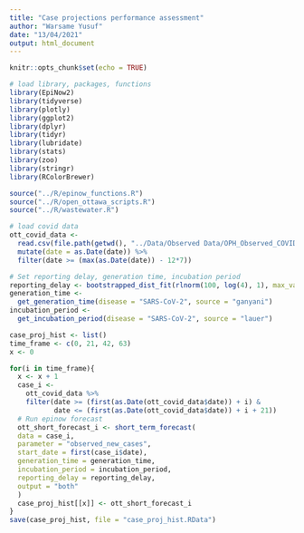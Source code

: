 ```yaml
---
title: "Case projections performance assessment"
author: "Warsame Yusuf"
date: "13/04/2021"
output: html_document
---
```


```r
knitr::opts_chunk$set(echo = TRUE)
```

```r
# load library, packages, functions
library(EpiNow2)
library(tidyverse)
library(plotly)
library(ggplot2)
library(dplyr)
library(tidyr)
library(lubridate)
library(stats)
library(zoo)
library(stringr)
library(RColorBrewer)

source("../R/epinow_functions.R")
source("../R/open_ottawa_scripts.R")
source("../R/wastewater.R")

# load covid data
ott_covid_data <-
  read.csv(file.path(getwd(), "../Data/Observed Data/OPH_Observed_COVID_Data.csv")) %>%
  mutate(date = as.Date(date)) %>%
  filter(date >= (max(as.Date(date)) - 12*7))

# Set reporting delay, generation time, incubation period
reporting_delay <- bootstrapped_dist_fit(rlnorm(100, log(4), 1), max_value = 30)
generation_time <-
  get_generation_time(disease = "SARS-CoV-2", source = "ganyani")
incubation_period <-
  get_incubation_period(disease = "SARS-CoV-2", source = "lauer")
```

```r
case_proj_hist <- list()
time_frame <- c(0, 21, 42, 63)
x <- 0

for(i in time_frame){
  x <- x + 1
  case_i <- 
    ott_covid_data %>%
    filter(date >= (first(as.Date(ott_covid_data$date)) + i) &
           date <= (first(as.Date(ott_covid_data$date)) + i + 21))
  # Run epinow forecast
  ott_short_forecast_i <- short_term_forecast(
  data = case_i,
  parameter = "observed_new_cases",
  start_date = first(case_i$date), 
  generation_time = generation_time,
  incubation_period = incubation_period,
  reporting_delay = reporting_delay,
  output = "both"
  )
  case_proj_hist[[x]] <- ott_short_forecast_i
}
save(case_proj_hist, file = "case_proj_hist.RData")
```


